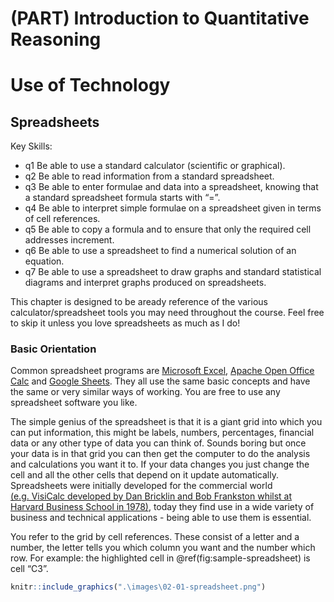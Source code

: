 # (PART) Introduction to Quantitative Reasoning {-}

# Use of Technology

## Spreadsheets

Key Skills:

- q1 Be able to use a standard calculator (scientific or graphical). 
- q2 Be able to read information from a standard spreadsheet.
- q3 Be able to enter formulae and data into a spreadsheet, knowing that a standard spreadsheet formula starts with "=".
- q4 Be able to interpret simple formulae on a spreadsheet given in terms of cell references.
- q5 Be able to copy a formula and to ensure that only the required cell addresses increment.
- q6 Be able to use a spreadsheet to find a numerical solution of an equation.
- q7 Be able to use a spreadsheet to draw graphs and standard statistical diagrams and interpret graphs produced on spreadsheets.

This chapter is designed to be  aready reference of the various calculator/spreadsheet tools you may need throughout the course. Feel free to skip it unless you love spreadsheets as much as I do!

### Basic Orientation

Common spreadsheet programs are [Microsoft Excel](https://office.live.com/start/Excel.aspx), [Apache Open Office Calc](https://www.openoffice.org/) and [Google Sheets](https://www.google.com/sheets/about/). They all use the same basic concepts and have the same or very similar ways of working. You are free to use any spreadsheet software you like.

The simple genius of the spreadsheet is that it is a giant grid into which you can put information, this might be labels, numbers, percentages, financial data or any other type of data you can think of. Sounds boring but once your data is in that grid you can then get the computer to do the analysis and calculations you want it to. If your data changes you just change the cell and all the other cells that depend on it update automatically. Spreadsheets were initially developed for the commercial world [(e.g. VisiCalc developed by Dan Bricklin and Bob Frankston whilst at Harvard Business School in 1978)](http://news.harvard.edu/gazette/story/2012/03/a-vision-of-the-computing-future/), today they find use in a wide variety of business and technical applications - being able to use them is essential.

You refer to the grid by cell references. These consist of a letter and a number, the letter tells you which column you want and the number which row. For example: the highlighted cell in \@ref(fig:sample-spreadsheet) is cell "C3".

```r
knitr::include_graphics(".\images\02-01-spreadsheet.png")
```
